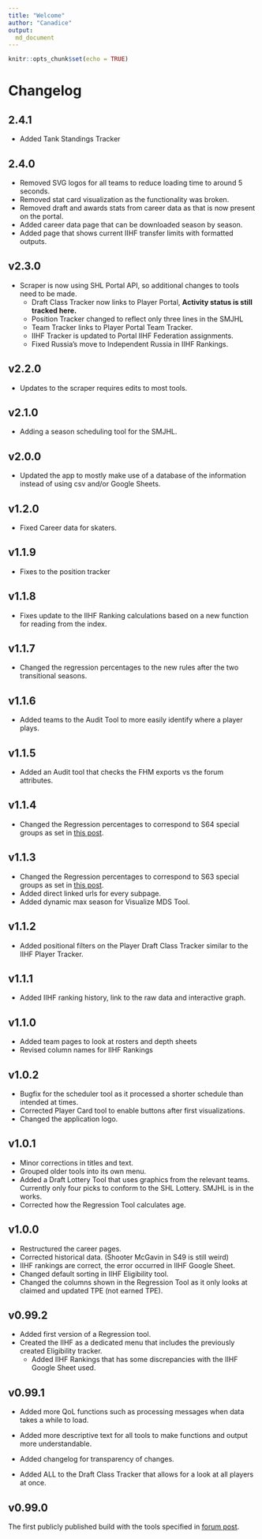 ```yaml
---
title: "Welcome"
author: "Canadice"
output: 
  md_document
---
```


```r
knitr::opts_chunk$set(echo = TRUE)
```

# Changelog

## 2.4.1 
- Added Tank Standings Tracker

## 2.4.0
- Removed SVG logos for all teams to reduce loading time to around 5 seconds.
- Removed stat card visualization as the functionality was broken.
- Removed draft and awards stats from career data as that is now present on the portal.
- Added career data page that can be downloaded season by season.
- Added page that shows current IIHF transfer limits with formatted outputs.

## v2.3.0
- Scraper is now using SHL Portal API, so additional changes to tools need to be made.
    - Draft Class Tracker now links to Player Portal, **Activity status is still tracked here.**
    - Position Tracker changed to reflect only three lines in the SMJHL
    - Team Tracker links to Player Portal Team Tracker.
    - IIHF Tracker is updated to Portal IIHF Federation assignments.
    - Fixed Russia's move to Independent Russia in IIHF Rankings.


## v2.2.0
- Updates to the scraper requires edits to most tools.

## v2.1.0 
- Adding a season scheduling tool for the SMJHL.

## v2.0.0
- Updated the app to mostly make use of a database of the information instead of using csv and/or Google Sheets.

## v1.2.0
- Fixed Career data for skaters. 

## v1.1.9
- Fixes to the position tracker

## v1.1.8
- Fixes update to the IIHF Ranking calculations based on a new function for reading from the index.

## v1.1.7
- Changed the regression percentages to the new rules after the two transitional seasons.

## v1.1.6
- Added teams to the Audit Tool to more easily identify where a player plays.

## v1.1.5
- Added an Audit tool that checks the FHM exports vs the forum attributes.

## v1.1.4
- Changed the Regression percentages to correspond to S64 special groups as set in [this post](https://simulationhockey.com/showthread.php?tid=120657).

## v1.1.3
- Changed the Regression percentages to correspond to S63 special groups as set in [this post](https://simulationhockey.com/showthread.php?tid=120657).
- Added direct linked urls for every subpage.
- Added dynamic max season for Visualize MDS Tool.

## v1.1.2
- Added positional filters on the Player Draft Class Tracker similar to the IIHF Player Tracker.

## v1.1.1
- Added IIHF ranking history, link to the raw data and interactive graph.

## v1.1.0
- Added team pages to look at rosters and depth sheets
- Revised column names for IIHF Rankings



## v1.0.2
- Bugfix for the scheduler tool as it processed a shorter schedule than intended at times.
- Corrected Player Card tool to enable buttons after first visualizations.
- Changed the application logo.

## v1.0.1
- Minor corrections in titles and text.
- Grouped older tools into its own menu.
- Added a Draft Lottery Tool that uses graphics from the relevant teams. Currently only four picks to conform to the SHL Lottery. SMJHL is in the works.
- Corrected how the Regression Tool calculates age.

## v1.0.0
- Restructured the career pages.
- Corrected historical data. (Shooter McGavin in S49 is still weird)
- IIHF rankings are correct, the error occurred in IIHF Google Sheet. 
- Changed default sorting in IIHF Eligibility tool.
- Changed the columns shown in the Regression Tool as it only looks at claimed and updated TPE (not earned TPE).

## v0.99.2
- Added first version of a Regression tool.
- Created the IIHF as a dedicated menu that includes the previously created Eligibility tracker.
  - Added IIHF Rankings that has some discrepancies with the IIHF Google Sheet used.

## v0.99.1
- Added more QoL functions such as processing messages when data takes a while to load. 
- Added more descriptive text for all tools to make functions and output more understandable.

- Added changelog for transparency of changes.

- Added ALL to the Draft Class Tracker that allows for a look at all players at once.

## v0.99.0
The first publicly published build with the tools specified in [forum post](https://simulationhockey.com/showthread.php?tid=117606).